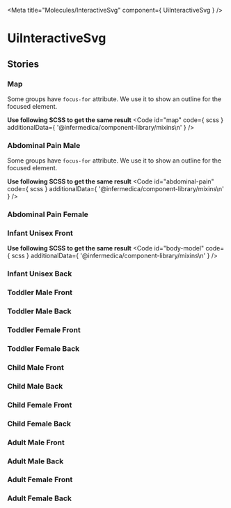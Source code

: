 
<Meta
  title="Molecules/InteractiveSvg"
  component={ UiInteractiveSvg }
/>

# UiInteractiveSvg
<Primary />
<ArgsTable />

## Stories
### Map
<Canvas>
  <Story id="molecules-interactivesvg--map"/>
</Canvas>

Some groups have `focus-for` attribute. We use it to show an outline for the focused element.

**Use following SCSS to get the same result**
<Code
  id="map"
  code={ scss }
  additionalData={ '@infermedica/component-library/mixins\n' }
/>

### Abdominal Pain Male
<Canvas>
  <Story id="molecules-interactivesvg--abdominal-pain-male"/>
</Canvas>

Some groups have `focus-for` attribute. We use it to show an outline for the focused element.

**Use following SCSS to get the same result**
<Code
  id="abdominal-pain"
  code={ scss }
  additionalData={ '@infermedica/component-library/mixins\n' }
/>

### Abdominal Pain Female
<Canvas>
  <Story id="molecules-interactivesvg--abdominal-pain-female"/>
</Canvas>

### Infant Unisex Front
<Canvas>
  <Story id="molecules-interactivesvg--infant-unisex-front"/>
</Canvas>

**Use following SCSS to get the same result**
<Code
  id="body-model"
  code={ scss }
  additionalData={ '@infermedica/component-library/mixins\n' }
/>

### Infant Unisex Back
<Canvas>
  <Story id="molecules-interactivesvg--infant-unisex-back"/>
</Canvas>

### Toddler Male Front
<Canvas>
  <Story id="molecules-interactivesvg--toddler-male-front"/>
</Canvas>

### Toddler Male Back
<Canvas>
  <Story id="molecules-interactivesvg--toddler-male-back"/>
</Canvas>

### Toddler Female Front
<Canvas>
  <Story id="molecules-interactivesvg--toddler-female-front"/>
</Canvas>

### Toddler Female Back
<Canvas>
  <Story id="molecules-interactivesvg--toddler-female-back"/>
</Canvas>

### Child Male Front
<Canvas>
  <Story id="molecules-interactivesvg--child-male-front"/>
</Canvas>

### Child Male Back
<Canvas>
  <Story id="molecules-interactivesvg--child-male-back"/>
</Canvas>

### Child Female Front
<Canvas>
  <Story id="molecules-interactivesvg--child-female-front"/>
</Canvas>

### Child Female Back
<Canvas>
  <Story id="molecules-interactivesvg--child-female-back"/>
</Canvas>

###  Adult Male Front
<Canvas>
  <Story id="molecules-interactivesvg--adult-male-front"/>
</Canvas>

### Adult Male Back
<Canvas>
  <Story id="molecules-interactivesvg--adult-male-back"/>
</Canvas>

### Adult Female Front
<Canvas>
  <Story id="molecules-interactivesvg--adult-female-front"/>
</Canvas>

### Adult Female Back
<Canvas>
  <Story id="molecules-interactivesvg--adult-female-back"/>
</Canvas>
